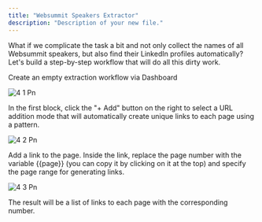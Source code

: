 ```yaml
---
title: "Websummit Speakers Extractor"
description: "Description of your new file."
---
```


What if we complicate the task a bit and not only collect the names of all Websummit speakers, but also find their LinkedIn profiles automatically? Let's build a step-by-step workflow that will do all this dirty work. 

Create an empty extraction workflow via Dashboard 

![4 1 Pn](/Guides/imgs/4-1.png)

In the first block, click the "\+ Add" button on the right to select a URL addition mode that will automatically create unique links to each page using a pattern. 

![4 2 Pn](/Guides/imgs/4-2.png)

Add a link to the page. Inside the link, replace the page number with the variable {{page}} (you can copy it by clicking on it at the top) and specify the page range for generating links. 

![4 3 Pn](/Guides/imgs/4-3.png)

The result will be a list of links to each page with the corresponding number. 